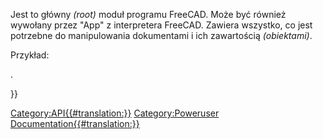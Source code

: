 <languages/>
{{VeryImportantMessage|''(Październik 2019)'' Nie edytuj tych stron. Informacje są niekompletne i nieaktualne. Najnowsze API można znaleźć w [https://freecad.org/api automatycznie generowana dokumentacja API], lub wygenerować dokumentację samodzielnie, śledząc dokument [[Source documentation/pl|Dokumentacja źródłowa]].}}

Jest to główny ''(root)'' moduł programu FreeCAD. Może być również wywołany przez "App" z interpretera FreeCAD. Zawiera wszystko, co jest potrzebne do manipulowania dokumentami i ich zawartością ''(obiektami)''.

Przykład:
{{Code|code=
import FreeCAD
print FreeCAD.listDocuments()
mydoc = FreeCAD.activeDocument()
}}
       	  		
{{APIFunction|ConfigDump| |Wydrukuje słownik z informacjami zawierający całą konfigurację środowiska FreeCAD}}.
{{APIFunction|ConfigGet|[string]| Zwraca wartość podanego klucza. Jeśli nie podano klucza, zwracana jest pełna konfiguracja - ciąg znaków.}}
{{APIFunction|ConfigSet|string, string|Ustawia podany klucz (pierwszy ciąg) na podaną wartość (drugi ciąg).| }}
{{APIFunction|Version| |Wydrukuje wersję FreeCAD.| }}
{{APIFunction|activeDocument| |Zwraca aktywny dokument lub nic, jeśli nie ma aktywnego dokumentu.|Dokument FreeCAD.|}}
{{APIFunction|addExportType|string, string|Dodaje nowy typ pliku eksportu do FreeCAD. Pierwszy ciąg znaków musi być sformatowany jak w tym przykładzie: "Dokument Word (*.doc)". Drugi łańcuch to nazwa skryptu/modułu Pythona zawierającego funkcję export().| }}
{{APIFunction|addImportType|string, string|Dodaje nowy typ pliku importu do FreeCAD, działa tak samo jak addExportType, obsługujący moduł pythona musi zawierać funkcję open() i/lub import().| }}
{{APIFunction|closeDocument|Nazwa dokumentu|Zamyka podany dokument| }}
{{APIFunction|getDocument|Nazwa dokumentu|Zwraca dokument lub wywołuje wyjątek, jeśli nie ma dokumentu o podanej nazwie.| }}
{{APIFunction|getExportType|string|Przywraca nazwę modułu, który może eksportować określony typ pliku.|string.}}
{{APIFunction|getImportType|string|Przywraca nazwę modułu, który może importować określony typ pliku.|string.}}
{{APIFunction|listDocuments| |Zwraca słownik nazw i wskaźników obiektów wszystkich dokumentów.|Słownik nazw i wskaźników obiektów.}}
{{APIFunction|newDocument|[string], [hidden<nowiki>=</nowiki>False]|Tworzy i zwraca nowy dokument o podanej nazwie. Nazwa dokumentu musi być unikalna, co jest sprawdzane automatycznie. Jeśli nie zostanie podana nazwa, dokument będzie miał nazwę "Bez tytułu". Jeśli parametr <tt>hidden<nowiki>=</nowiki>{{True/pl}}</tt> zostanie przekazane, to FreeCAD w trybie GUI nie wyświetli dokumentu i nie pokaże zakładki dla dokumentu. Pozwala to na wykonywanie automatycznych operacji na tymczasowym dokumencie ''(lub utworzenie dokumentu i zapisanie go)'' bez zakłócania interfejsu użytkownika.|Nowo utworzony dokument.}}
{{APIFunction|open|string|Patrz: openDocument| }}
{{APIFunction|openDocument|filepath, [hidden]|Tworzy i zwraca dokument oraz wczytuje do niego plik projektu. Argument łańcuchowy musi wskazywać na istniejący plik. Jeśli plik nie istnieje lub nie można go załadować, zostanie wyrzucony wyjątek wejścia/wyjścia. W tym przypadku utworzony dokument zostanie zachowany, ale będzie pusty. Jeśli parametr <tt>hidden<nowiki>=</nowiki>{{True/pl}}</tt> zostanie przekazane, to FreeCAD w trybie GUI nie wyświetli dokumentu i nie pokaże zakładki dla dokumentu. Pozwala to na wykonywanie automatycznych operacji na dokumencie i zamknięcie go bez zakłócania interfejsu użytkownika.|Otwarty dokument FreeCAD.}}
{{APIFunction|setActiveDocument|Nazwa dokumentu|Ustawia aktywny dokument po jego nazwie.| }}

{{Userdocnavi{{#translation:}}}}
[[Category:API{{#translation:}}]]
[[Category:Poweruser Documentation{{#translation:}}]]
{{clear}}